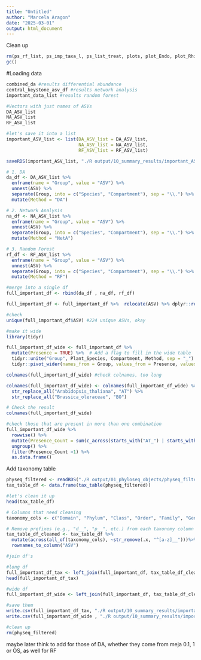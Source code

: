 ```yaml
---
title: "Untitled"
author: "Marcela Aragon"
date: "2025-03-01"
output: html_document
---
```


Clean up

```r
rm(ps_rf_list, ps_imp_taxa_l, ps_list_treat, plots, plot_Endo, plot_Rhizo, plot, ps_family, ps_at_root_important)
gc()
```

#Loading data

```r

combined_da #results differential abundance 
central_keystone_asv_df #results network analysis 
important_data_list #results random forest

#Vectors with just names of ASVs
DA_ASV_list
NA_ASV_list
RF_ASV_list

#let's save it into a list 
important_ASV_list <- list(DA_ASV_list = DA_ASV_list, 
                           NA_ASV_list = NA_ASV_list,
                           RF_ASV_list = RF_ASV_list)

saveRDS(important_ASV_list, "./R output/10_summary_results/important_ASV_list.rds")

```

```r


# 1. DA
da_df <- DA_ASV_list %>%
  enframe(name = "Group", value = "ASV") %>% 
  unnest(ASV) %>% 
  separate(Group, into = c("Species", "Compartment"), sep = "\\.") %>%
  mutate(Method = "DA")

# 2. Network Analysis
na_df <- NA_ASV_list %>%
  enframe(name = "Group", value = "ASV") %>% 
  unnest(ASV) %>% 
  separate(Group, into = c("Species", "Compartment"), sep = "\\.") %>%
  mutate(Method = "NetA")

# 3. Random Forest
rf_df <- RF_ASV_list %>%
  enframe(name = "Group", value = "ASV") %>% 
  unnest(ASV) %>% 
  separate(Group, into = c("Species", "Compartment"), sep = "\\.") %>%
  mutate(Method = "RF")

#merge into a single df 
full_important_df <- rbind(da_df , na_df, rf_df)

full_important_df <- full_important_df %>%  relocate(ASV) %>% dplyr::rename(Plant_Species= Species)

#check
unique(full_important_df$ASV) #224 unique ASVs, okay

#make it wide 
library(tidyr)

full_important_df_wide <- full_important_df %>%
  mutate(Presence = TRUE) %>%  # Add a flag to fill in the wide table
  tidyr::unite("Group", Plant_Species, Compartment, Method, sep = "_") %>%  # Combine Species, Compartment, Method into 1 col
  tidyr::pivot_wider(names_from = Group, values_from = Presence, values_fill = FALSE)

colnames(full_important_df_wide) #check colnames, too long

colnames(full_important_df_wide) <- colnames(full_important_df_wide) %>%
  str_replace_all("Arabidopsis_thaliana", "AT") %>%
  str_replace_all("Brassica_oleraceae", "BO")

# Check the result
colnames(full_important_df_wide)

#check those that are present in more than one combination
full_important_df_wide %>%
  rowwise() %>%
  mutate(Presence_Count = sum(c_across(starts_with("AT_") | starts_with("BO_")))) %>%
  ungroup() %>%
  filter(Presence_Count >1) %>%
  as.data.frame()

```

Add taxonomy table

```r

physeq_filtered <- readRDS("./R output/01_phyloseq_objects/physeq_filtered.rds") #full ps object 
tax_table_df <- data.frame(tax_table(physeq_filtered))

#let's clean it up
head(tax_table_df)

# Columns that need cleaning
taxonomy_cols <- c("Domain", "Phylum", "Class", "Order", "Family", "Genus", "Species")

# Remove prefixes (e.g., "d__", "p__", etc.) from each taxonomy column
tax_table_df_cleaned <- tax_table_df %>%
  mutate(across(all_of(taxonomy_cols), ~str_remove(.x, "^[a-z]__")))%>%
  rownames_to_column("ASV")

#join df's

#long df 
full_important_df_tax <- left_join(full_important_df, tax_table_df_cleaned, by="ASV")
head(full_important_df_tax)

#wide df 
full_important_df_wide <- left_join(full_important_df, tax_table_df_cleaned, by="ASV")

#save them
write.csv(full_important_df_tax, "./R output/10_summary_results/important_ASVs_with_taxonomy_long.csv")
write.csv(full_important_df_wide , "./R output/10_summary_results/important_ASVs_with_taxonomy_wide.csv")

#clean up
rm(physeq_filtered)
```

maybe later think to add for those of DA, whether they come from meja 0.1, 1 or OS, as well for RF
